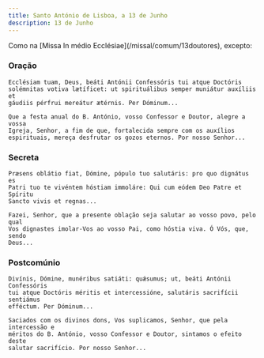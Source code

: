 ```yaml
---
title: Santo António de Lisboa, a 13 de Junho
description: 13 de Junho
---
```


<aside>
  Como na [Missa In médio Ecclésiae](/missal/comum/13doutores), excepto:
</aside>

### Oração

<div class="side-by-side not-content">

    Ecclésiam tuam, Deus, beáti Antónii Confessóris tui atque Doctóris
    solémnitas votiva lætíficet: ut spirituálibus semper muniátur auxíliis et
    gáudiis pérfrui mereátur ætérnis. Per Dóminum...

    Que a festa anual do B. António, vosso Confessor e Doutor, alegre a vossa
    Igreja, Senhor, a fim de que, fortalecida sempre com os auxílios
    espirituais, mereça desfrutar os gozos eternos. Por nosso Senhor...

</div>

### Secreta

<div class="side-by-side not-content">

    Præsens oblátio fiat, Dómine, pópulo tuo salutáris: pro quo dignátus es
    Patri tuo te vivéntem hóstiam immoláre: Qui cum eódem Deo Patre et Spíritu
    Sancto vivis et regnas...

    Fazei, Senhor, que a presente oblação seja salutar ao vosso povo, pelo qual
    Vos dignastes imolar-Vos ao vosso Pai, como hóstia viva. Ó Vós, que, sendo
    Deus...

</div>

### Postcomúnio

<div class="side-by-side not-content">

    Divínis, Dómine, munéribus satiáti: quǽsumus; ut, beáti Antónii Confessóris
    tui atque Doctóris méritis et intercessióne, salutáris sacrifícii sentiámus
    efféctum. Per Dóminum...

    Saciados com os divinos dons, Vos suplicamos, Senhor, que pela intercessão e
    méritos do B. António, vosso Confessor e Doutor, sintamos o efeito deste
    salutar sacrifício. Por nosso Senhor...

</div>
